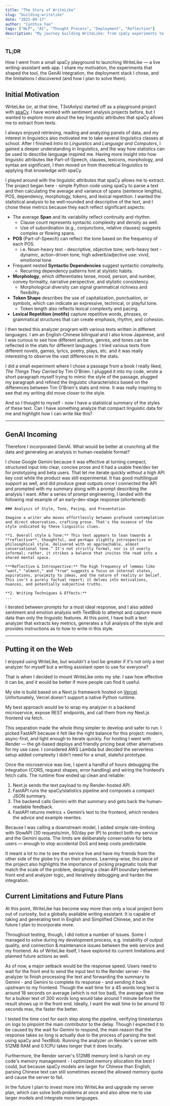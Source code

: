 ```yaml
---
title: "The Story of WriteLike"
slug: "building-writelike"
date: "2025-09-17"
author: "Cynthia Yao"
tags: ["NLP", "AI", "Thought Process", "Deployment", "Reflection"]
description: "My journey building WriteLike: from spaCy experiments to a deployed web service. My motivation, design decisions, GenAI integration, deployment stack, and the current limitations."
---
```


### TL;DR

How I went from a small spaCy playground to launching WriteLike — a live writing-assistant web app. I share my motivation, the experiments that shaped the tool, the GenAI integration, the deployment stack I chose, and the limitations I discovered (and how I plan to solve them).

## Initial Motivation

WriteLike (or, at that time, T3xtAnlys) started off as a playground project with [spaCy](https://spacy.io/). I have worked with sentiment analysis projects before, but I wanted to explore more about the key linguistic attributes that spaCy allows me to extract from texts. 

I always enjoyed retrieving, reading and analyzing panels of data, and my interest in linguistics also motivated me to take several linguistics classes at school. After I finished *Intro to Linguistics* and *Language and Computers*, I gained a deeper understanding in linguistics, and the way how statistics can be used to describe language inspired me. Having more insight into how linguistic attributes like Part-of-Speech, clauses, lexicons, morphology, and syntax are significant, I then moved on from theoretical linguistics to applying that knowledge with spaCy.

I played around with the linguistic attributes that spaCy allows me to extract. The project began here - simple Python code using spaCy to parse a text and then calculating the average and variance of spans (sentence lengths), POS, dependency, morphology, tokens, and lexical repetition. I wanted the statistical analysis to be well-rounded and descriptive of the text, and I chose these metrics because they each reflect significant aspects:

- The average **Span** and its variability reflect continuity and rhythm.
    - Clause count represents syntactic complexity and density as well.
    - Use of subordination (e.g., conjunctions, relative clauses) suggests complex or flowing spans.
- **POS** (Part-of-Speech) can reflect the tone based on the frequency of each POS.
    - i.e. Noun-heavy text - descriptive, objective tone; verb-heavy text - dynamic, action-driven tone; high adverb/adjective use: vivid, emotional tone.
- Frequent nested **Syntactic Dependencies** suggest syntactic complexity.
    - Recurring dependency patterns hint at stylistic habits.
- **Morphology**, which differentiates tense, mood, person, and number, convey formality, narrative perspective, and stylistic consistency.
    - Morphological diversity can signal grammatical richness and flexibility.
- **Token Shape** describes the use of capitalization, punctuation, or symbols, which can indicate an expressive, technical, or playful tone.
    - Token length also reflects lexical complexity and pacing.
- **Lexical Repetition (motifs)** capture repetitive words, phrases, or grammatical structures that can create emphasis, rhythm, and cohesion.

I then tested this analyzer program with various texts written in different languages. I am an English-Chinese bilingual and I also know Japanese, and I was curious to see how different authors, genres, and tones can be reflected in the stats for different languages. I tried various texts from different novels, games, lyrics, poetry, plays, etc. and it was really interesting to observe the vast differences in the stats. 

I did a small experiment where I chose a passage from a book I really liked, *The Things They Carried* by Tim O'Brien. I plugged it into my code, wrote a short paragraph myself trying to mimic the style of the passage, plugged my paragraph and refined the linguistic characteristics based on the differences between Tim O'Brien's stats and mine. It was really inspiring to see that my writing did move closer to the style.

And so I thought to myself - now I have a statistical summary of the styles of these text. Can I have something analyze that compact linguistic data for me and highlight how I can write like this?

---

## GenAI Incoming

Therefore I incorporated GenAI. What would be better at crunching all the data and generating an analysis in human-readable format? 

I chose Google Gemini because it was effective at turning compact, structured input into clear, concise prose and it had a usable free/dev tier for prototyping and beta users. That let me iterate quickly without a high API key cost while the product was still experimental. It has good multilingual support as well, and did produce great outputs once I connected the API and prompted with my summary along with a prompt describing the analysis I want. After a series of prompt engineering, I landed with the following real example of an early-dev-stage response (shortened):

```
### Analysis of Style, Tone, Pacing, and Presentation

Imagine a writer who moves effortlessly between profound contemplation and direct observation, crafting prose. That's the essence of the style indicated by these linguistic clues.

**1. 0verall style & Tone:** This text appears to lean towards a **reflective**, thoughtful, and perhaps slightly introspective or philosophical style, delivered with an approachable, almost conversational tone.” It's not strictly formal, nor is it overly informal; rather, it strikes a balance that invites the read into a shared mental space.

***Reflective & Introspective:** The high frequency of lemmas like "want," "almost," and "true" suggests a focus on internal states, aspirations, proximity to ideas, and the nature of reality or belief. This isn't a purely factual report; it delves into motivations, nuances, and potentially subjective truths.

**2. Writing Technigues & Effects:**
...
```

I iterated between prompts for a most ideal response, and I also added sentiment and emotion analysis with TextBlob to attempt and capture more data than only the linguistic features. At this point, I have built a text analyzer that extracts key metrics, generates a full analysis of the style and provides instructions as to how to write in this style.

---

## Putting it on the Web

I enjoyed using WriteLike, but wouldn't a tool be greater if it's not only a text analyzer for myself but a writing assistant open to use for everyone? 

That is when I decided to mount WriteLike onto my site. I saw how effective it can be, and it would be better if more people can find it useful. 

My site is build based on a Next.js framework hosted on [Vercel](https://www.vercel.com). Unfortunately, Vercel doesn't support a native Python runtime. 

My best approach would be to wrap my analyzer in a backend microservice, expose REST endpoints, and call them from my Next.js frontend via fetch.

This separation made the whole thing simpler to develop and safer to run. I picked FastAPI because it felt like the right balance for this project: modern, async-first, and light enough to iterate quickly. For hosting I went with Render — the git-based deploys and friendly pricing beat other alternatives for my use case. I considered AWS Lambda but decided the serverless setup added complexity I didn’t need for a small, stateful prototype.

Once the microservice was live, I spent a handful of hours debugging the integration (CORS, request shapes, error handling) and wiring the frontend’s fetch calls. The runtime flow ended up clean and reliable:

1. Next.js sends the text payload to my Render-hosted API.
2. FastAPI runs the spaCy/statistics pipeline and composes a compact JSON summary.
3. The backend calls Gemini with that summary and gets back the human-readable feedback.
4. FastAPI returns metrics + Gemini’s text to the frontend, which renders the advice and example rewrites.

Because I was calling a downstream model, I added simple rate-limiting with SlowAPI (30 requests/min, 50/day per IP) to protect both my service and the Gemini quota. The limits are deliberately conservative for beta users — enough to stop accidental DoS and keep costs predictable.

It meant a lot to me to see the service live and have my friends from the other side of the globe try it on their phones. Learning-wise, this piece of the project also highlights the importance of picking pragmatic tools that match the scale of the problem, designing a clean API boundary between front end and analyzer logic, and iteratively debugging and harden the integration. 

## Current Limitations and Future Plans

At this point, WriteLike has become way more than only a local project born out of curiosity, but a globally available writing assistant. It is capable of taking and generating text in English and Simplified Chinese, and in the future I plan to incorporate more.

Throughout testing, though, I did notice a number of issues. Some I managed to solve during my development process, e.g. instability of output quality, and connection & maintenance issues between the web service and my frontend. As of WriteLike itself, I have explored its current limitations and planned future actions as well.

As of now, a major setback would be the response speed. Users need to wait for the front end to send the input text to the Render server - the analyzer to finish processing the text and forwarding the summary to Gemini - and Gemini to complete its response - and sending it back upstream to my frontend. Though the wait time for a 45 words long text is around 18 seconds on average (which is not too bad), the average wait time for a bulkier text of 300 words long would take around 1 minute before the result shows up in the front end. Ideally, I want the wait time to be around 10 seconds max, the faster the better. 

I tested the time cost for each step along the pipeline, verifying timestamps on logs to pinpoint the main contributor to the delay. Though I expected it to be caused by the wait for Gemini to respond, the main reason that the response takes so long is actually due to the process of parsing the text using spaCy and TextBlob. Running the analyzer on Render's server with 512MB RAM and 0.1CPU takes longer that it does locally.

Furthermore, the Render server's 512MB memory limit is harsh on my code's memory management - I optimized memory allocation the best I could, but because spaCy models are larger for Chinese than English, parsing Chinese text can still sometimes exceed the allowed memory quota and cause the server to fail. 

In the future I plan to invest more into WriteLike and upgrade my server plan, which can solve both problems at once and also allow me to use larger models and integrate more languages.
